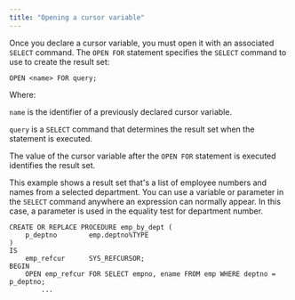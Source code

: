 ```yaml
---
title: "Opening a cursor variable"
---
```


<div id="opening_a_cursor_variable" class="registered_link"></div>

Once you declare a cursor variable, you must open it with an associated `SELECT` command. The `OPEN FOR` statement specifies the `SELECT` command to use to create the result set:

```text
OPEN <name> FOR query;
```

Where:

`name` is the identifier of a previously declared cursor variable. 

`query` is a `SELECT` command that determines the result set when the statement is executed. 

The value of the cursor variable after the `OPEN FOR` statement is executed identifies the result set.

This example shows a result set that's a list of employee numbers and names from a selected department. You can use a variable or parameter in the `SELECT` command anywhere an expression can normally appear. In this case, a parameter is used in the equality test for department number.

```text
CREATE OR REPLACE PROCEDURE emp_by_dept (
    p_deptno        emp.deptno%TYPE
)
IS
    emp_refcur      SYS_REFCURSOR;
BEGIN
    OPEN emp_refcur FOR SELECT empno, ename FROM emp WHERE deptno = p_deptno;
        ...
```
